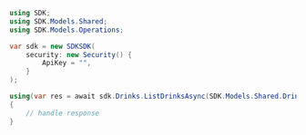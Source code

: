 ```csharp ListDrinks.cs
using SDK;
using SDK.Models.Shared;
using SDK.Models.Operations;

var sdk = new SDKSDK(
    security: new Security() {
        ApiKey = "",
    }
);

using(var res = await sdk.Drinks.ListDrinksAsync(SDK.Models.Shared.DrinkType.Wine))
{
    // handle response
}
```
